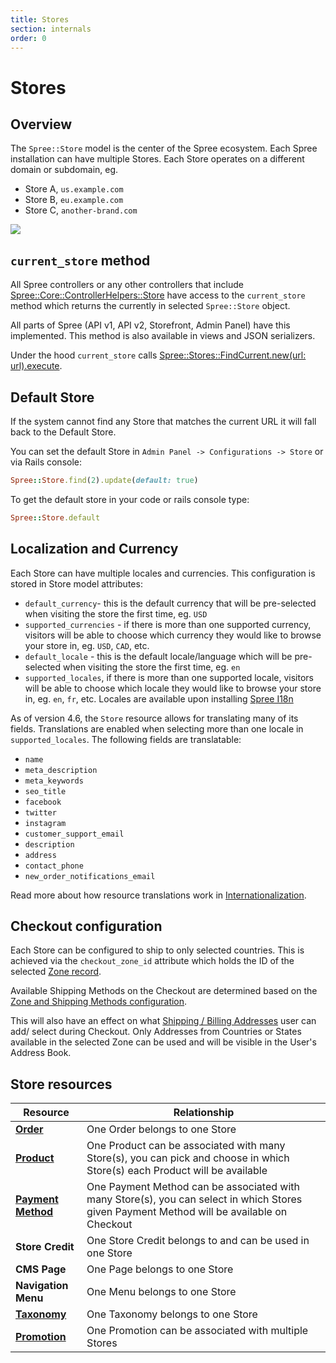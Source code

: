 ```yaml
---
title: Stores
section: internals
order: 0
---
```


# Stores

## Overview

The `Spree::Store` model is the center of the Spree ecosystem. Each Spree installation can have multiple Stores. Each Store operates on a different domain or subdomain, eg.

* Store A, `us.example.com`
* Store B, `eu.example.com`
* Store C, `another-brand.com`

![](/images/mulit\_store\_978x2.png)

## `current_store` method

All Spree controllers or any other controllers that include [Spree::Core::ControllerHelpers::Store](https://github.com/spree/spree/blob/master/core/lib/spree/core/controller\_helpers/store.rb) have access to the `current_store` method which returns the currently in selected `Spree::Store` object.

All parts of Spree (API v1, API v2, Storefront, Admin Panel) have this implemented. This method is also available in views and JSON serializers.

Under the hood `current_store` calls [Spree::Stores::FindCurrent.new(url: url).execute](https://github.com/spree/spree/blob/master/core/app/finders/spree/stores/find\_current.rb).

## Default Store

If the system cannot find any Store that matches the current URL it will fall back to the Default Store.

You can set the default Store in `Admin Panel -> Configurations -> Store` or via Rails console:

```ruby
Spree::Store.find(2).update(default: true)
```

To get the default store in your code or rails console type:

```ruby
Spree::Store.default
```

## Localization and Currency

Each Store can have multiple locales and currencies. This configuration is stored in Store model attributes:

* `default_currency`- this is the default currency that will be pre-selected when visiting the store the first time, eg. `USD`
* `supported_currencies` - if there is more than one supported currency, visitors will be able to choose which currency they would like to browse your store in, eg. `USD`, `CAD`, etc.
* `default_locale` - this is the default locale/language which will be pre-selected when visiting the store the first time, eg. `en`
* `supported_locales`, if there is more than one supported locale, visitors will be able to choose which locale they would like to browse your store in, eg. `en`, `fr`, etc. Locales are available upon installing [Spree I18n](https://github.com/spree-contrib/spree\_i18n)

As of version 4.6, the `Store` resource allows for translating many of its fields. Translations are enabled when selecting more than one locale in `supported_locales`. The following fields are translatable:

* `name`
* `meta_description`
* `meta_keywords`
* `seo_title`
* `facebook`
* `twitter`
* `instagram`
* `customer_support_email`
* `description`
* `address`
* `contact_phone`
* `new_order_notifications_email`

Read more about how resource translations work in [Internationalization](../customization/i18n#resource-translations).

## Checkout configuration

Each Store can be configured to ship to only selected countries. This is achieved via the `checkout_zone_id` attribute which holds the ID of the selected [Zone record](shipments#zones).

Available Shipping Methods on the Checkout are determined based on the [Zone and Shipping Methods configuration](shipments).

This will also have an effect on what [Shipping / Billing Addresses](addresses) user can add/ select during Checkout. Only Addresses from Countries or States available in the selected Zone can be used and will be visible in the User's Address Book.

## Store resources

| Resource                                          | Relationship                                                                                                                               |
| ------------------------------------------------- | ------------------------------------------------------------------------------------------------------------------------------------------ |
| [**Order**](orders)                            | One Order belongs to one Store                                                                                                             |
| [**Product**](products)                        | One Product can be associated with many Store(s), you can pick and choose in which Store(s) each Product will be available                 |
| [**Payment Method**](payments)                 | One Payment Method can be associated with many Store(s), you can select in which Stores given Payment Method will be available on Checkout |
| **Store Credit**                                  | One Store Credit belongs to and can be used in one Store                                                                                   |
| **CMS Page**                                      | One Page belongs to one Store                                                                                                              |
| **Navigation Menu**                               | One Menu belongs to one Store                                                                                                              |
| [**Taxonomy**](products#taxons-and-taxonomies) | One Taxonomy belongs to one Store                                                                                                          |
| [**Promotion**](promotions)                    | One Promotion can be associated with multiple Stores                                                                                       |
